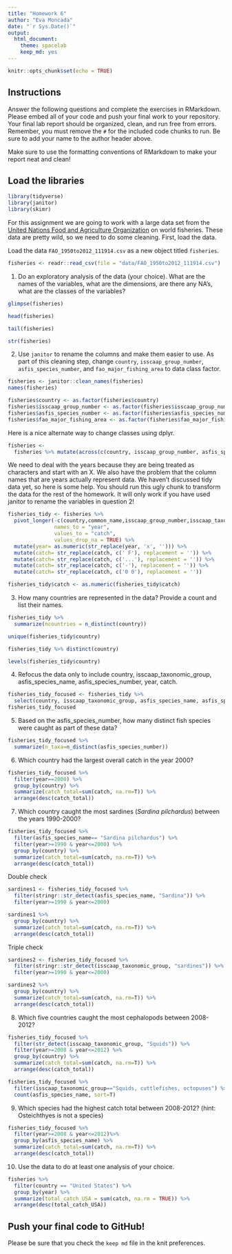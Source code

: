 ```yaml
---
title: "Homework 6"
author: "Eva Moncada"
date: "`r Sys.Date()`"
output:
  html_document: 
    theme: spacelab
    keep_md: yes
---
```


```r
knitr::opts_chunk$set(echo = TRUE)
```

## Instructions
Answer the following questions and complete the exercises in RMarkdown. Please embed all of your code and push your final work to your repository. Your final lab report should be organized, clean, and run free from errors. Remember, you must remove the `#` for the included code chunks to run. Be sure to add your name to the author header above.  

Make sure to use the formatting conventions of RMarkdown to make your report neat and clean!  

## Load the libraries
```r
library(tidyverse)
library(janitor)
library(skimr)
```

For this assignment we are going to work with a large data set from the [United Nations Food and Agriculture Organization](http://www.fao.org/about/en/) on world fisheries. These data are pretty wild, so we need to do some cleaning. First, load the data.  

Load the data `FAO_1950to2012_111914.csv` as a new object titled `fisheries`.
```r
fisheries <- readr::read_csv(file = "data/FAO_1950to2012_111914.csv")
```

1. Do an exploratory analysis of the data (your choice). What are the names of the variables, what are the dimensions, are there any NA's, what are the classes of the variables?  
```r
glimpse(fisheries)
```

```r
head(fisheries)
```

```r
tail(fisheries)
```

```r
str(fisheries)
```

2. Use `janitor` to rename the columns and make them easier to use. As part of this cleaning step, change `country`, `isscaap_group_number`, `asfis_species_number`, and `fao_major_fishing_area` to data class factor. 
```r
fisheries <- janitor::clean_names(fisheries)
names(fisheries)
```

```r
fisheries$country <- as.factor(fisheries$country)
fisheries$isscaap_group_number <- as.factor(fisheries$isscaap_group_number)
fisheries$asfis_species_number <- as.factor(fisheries$asfis_species_number)
fisheries$fao_major_fishing_area <- as.factor(fisheries$fao_major_fishing_area)
```

Here is a nice alternate way to change classes using dplyr.  
```r
fisheries <- 
  fisheries %>% mutate(across(c(country, isscaap_group_number, asfis_species_number, fao_major_fishing_area), as_factor))
```

We need to deal with the years because they are being treated as characters and start with an X. We also have the problem that the column names that are years actually represent data. We haven't discussed tidy data yet, so here is some help. You should run this ugly chunk to transform the data for the rest of the homework. It will only work if you have used janitor to rename the variables in question 2!  
```r
fisheries_tidy <- fisheries %>% 
  pivot_longer(-c(country,common_name,isscaap_group_number,isscaap_taxonomic_group,asfis_species_number,asfis_species_name,fao_major_fishing_area,measure),
               names_to = "year",
               values_to = "catch",
               values_drop_na = TRUE) %>% 
  mutate(year= as.numeric(str_replace(year, 'x', ''))) %>% 
  mutate(catch= str_replace(catch, c(' F'), replacement = '')) %>% 
  mutate(catch= str_replace(catch, c('...'), replacement = '')) %>% 
  mutate(catch= str_replace(catch, c('-'), replacement = '')) %>% 
  mutate(catch= str_replace(catch, c('0 0'), replacement = ''))

fisheries_tidy$catch <- as.numeric(fisheries_tidy$catch)
```

3. How many countries are represented in the data? Provide a count and list their names.
```r
fisheries_tidy %>% 
  summarize(ncountries = n_distinct(country))
```

```r
unique(fisheries_tidy$country)
```

```r
fisheries_tidy %>% distinct(country)
```

```r
levels(fisheries_tidy$country)
```

4. Refocus the data only to include country, isscaap_taxonomic_group, asfis_species_name, asfis_species_number, year, catch.
```r
fisheries_tidy_focused <- fisheries_tidy %>% 
  select(country, isscaap_taxonomic_group, asfis_species_name, asfis_species_number, year, catch)
fisheries_tidy_focused
```

5. Based on the asfis_species_number, how many distinct fish species were caught as part of these data?
```r
fisheries_tidy_focused %>% 
  summarize(n_taxa=n_distinct(asfis_species_number))
```

6. Which country had the largest overall catch in the year 2000?
```r
fisheries_tidy_focused %>% 
  filter(year==2000) %>%
  group_by(country) %>% 
  summarize(catch_total=sum(catch, na.rm=T)) %>% 
  arrange(desc(catch_total))
```

7. Which country caught the most sardines (_Sardina pilchardus_) between the years 1990-2000?
```r
fisheries_tidy_focused %>% 
  filter(asfis_species_name== "Sardina pilchardus") %>% 
  filter(year>=1990 & year<=2000) %>% 
  group_by(country) %>% 
  summarize(catch_total=sum(catch, na.rm=T)) %>% 
  arrange(desc(catch_total))
```

Double check
```r
sardines1 <- fisheries_tidy_focused %>% 
  filter(stringr::str_detect(asfis_species_name, "Sardina")) %>% 
  filter(year>=1990 & year<=2000)
```

```r
sardines1 %>% 
  group_by(country) %>% 
  summarize(catch_total=sum(catch, na.rm=T)) %>% 
  arrange(desc(catch_total))
```

Triple check
```r
sardines2 <- fisheries_tidy_focused %>% 
  filter(stringr::str_detect(isscaap_taxonomic_group, "sardines")) %>% 
  filter(year>=1990 & year<=2000)
```

```r
sardines2 %>% 
  group_by(country) %>% 
  summarize(catch_total=sum(catch, na.rm=T)) %>% 
  arrange(desc(catch_total))
```

8. Which five countries caught the most cephalopods between 2008-2012?
```r
fisheries_tidy_focused %>% 
  filter(str_detect(isscaap_taxonomic_group, "Squids")) %>% 
  filter(year>=2008 & year<=2012) %>% 
  group_by(country) %>% 
  summarize(catch_total=sum(catch, na.rm=T)) %>% 
  arrange(desc(catch_total))
```

```r
fisheries_tidy_focused %>% 
  filter(isscaap_taxonomic_group=="Squids, cuttlefishes, octopuses") %>% 
  count(asfis_species_name, sort=T)
```

9. Which species had the highest catch total between 2008-2012? (hint: Osteichthyes is not a species)
```r
fisheries_tidy_focused %>% 
  filter(year>=2008 & year<=2012)%>% 
  group_by(asfis_species_name) %>% 
  summarize(catch_total=sum(catch, na.rm=T)) %>% 
  arrange(desc(catch_total))
```

10. Use the data to do at least one analysis of your choice.

```r
fisheries %>% 
  filter(country == "United States") %>% 
  group_by(year) %>%
  summarize(total_catch_USA = sum(catch, na.rm = TRUE)) %>% 
  arrange(desc(total_catch_USA))
```

## Push your final code to GitHub!
Please be sure that you check the `keep md` file in the knit preferences.   